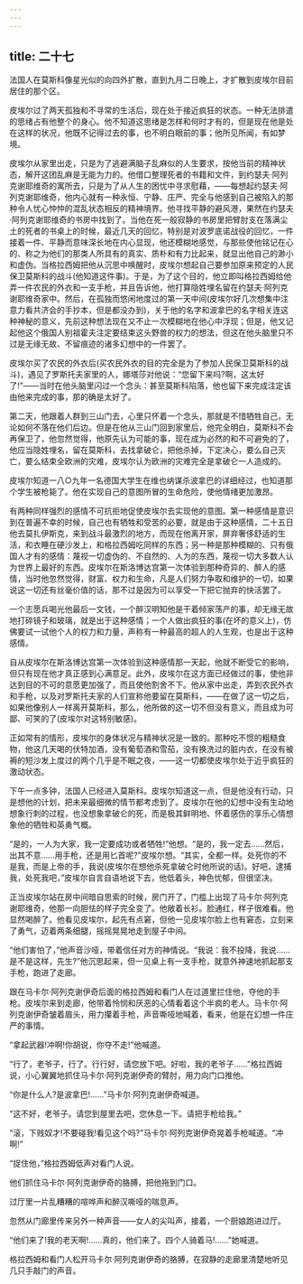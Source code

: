 ```yaml
---
---
---
```

title: 二十七
---




法国人在莫斯科像星光似的向四外扩散，直到九月二日晚上，才扩散到皮埃尔目前居住的那个区。

皮埃尔过了两天孤独和不寻常的生活后，现在处于接近疯狂的状态。一种无法排遣的思绪占有他整个的身心。他不知道这思绪是怎样和何时才有的，但是现在他是处在这样的状况，他既不记得过去的事，也不明白眼前的事；他所见所闻，有如梦境。

皮埃尔从家里出走，只是为了逃避满脑子乱麻似的人生要求，按他当前的精神状态，解开这团乱麻是无能为力的。他借口整理死者的书籍和文件，到约瑟夫·阿列克谢耶维奇的寓所去，只是为了从人生的困忧中寻求慰藉，——每想起约瑟夫·阿列克谢耶维奇，他内心就有一种永恒、宁静、庄严、完全与他感到自己被陷入的那种令人忧心忡忡的混乱状态相反的精神境界。他寻找平静的避风港，果然在约瑟夫·阿列克谢耶维奇的书房中找到了。当他在死一般寂静的书房里把臂肘支在落满尘土的死者的书桌上的时候，最近几天的回忆，特别是对波罗底诺战役的回忆，一件接着一件、平静而意味深长地在内心显现，他还模糊地感觉，与那些使他铭记在心的、称之为他们的那类人所具有的真实、质朴和有力比起来，就显出他自己的渺小和虚伪。当格拉西姆把他从沉思中唤醒时，皮埃尔想起自己要参加原来预定的人民保卫莫斯科的战斗(他知道这件事)。于是，为了这个目的，他立即叫格拉西姆给他弄一件农民的外衣和一支手枪，并且告诉他，他打算隐姓埋名留在约瑟夫·阿列克谢耶维奇家中。然后，在孤独而悠闲地度过的第一天中间(皮埃尔好几次想集中注意力看共济会的手抄本，但是都没办到)，关于他的名字和波拿巴的名字相关连这种神秘的意义，先前这种想法现在又不止一次模糊地在他心中浮现；但是，他又记起他这个俄国人别祖霍夫注定要结束这头野兽的权力的想法，但这在他头脑里只不过是无缘无故、不留痕迹的诸多幻想中的一件罢了。

皮埃尔买了农民的外衣后(买农民外衣的目的完全是为了参加人民保卫莫斯科的战斗)，遇见了罗斯托夫家里的人，娜塔莎对他说：“您留下来吗?啊，这太好了!”——当时在他头脑里闪过一个念头：甚至莫斯科陷落，他也留下来完成注定该由他来完成的事，那的确是太好了。

第二天，他跟着人群到三山门去，心里只怀着一个念头，那就是不惜牺牲自己，无论如何不落在他们后边。但是在他从三山门回到家里后，他完全明白，莫斯科不会再保卫了，他忽然觉得，他原先认为可能的事，现在成为必然的和不可避免的了，他应当隐姓埋名，留在莫斯科，去找拿破仑，把他杀掉，下定决心，要么自己灭亡，要么结束全欧洲的灾难，皮埃尔认为欧洲的灾难完全是拿破仑一人造成的。

皮埃尔知道一八○九年一名德国大学生在维也纳谋杀波拿巴的详细经过，也知道那个学生被枪毙了。他在实现自己的意图所冒的生命危险，使他情绪更加激昂。

有两种同样强烈的感情不可抗拒地促使皮埃尔去实现他的意图。第一种感情是意识到在普遍不幸的时候，自己也有牺牲和受苦的必要，就是由于这种感情，二十五日他去莫扎伊斯克，来到战斗最激烈的地方，而现在他离开家，屏弃奢侈舒适的生活，和衣睡在硬沙发上，和格拉西姆吃同样的东西；另一种是那种模糊的、只有俄国人才有的感情：蔑视一切虚伪的、不自然的、人为的东西，蔑视一切大多数人认为世界上最好的东西。皮埃尔在斯洛博达宫第一次体验到那种奇异的、醉人的感情，当时他忽然觉得，财富、权力和生命，凡是人们努力争取和维护的一切，如果说这一切还有丝毫价值的话，那不过是因为可以享受一下把它抛弃的快活罢了。

一个志愿兵喝光他最后一文钱，一个醉汉明知他是干着倾家荡产的事，却无缘无故地打碎镜子和玻璃，就是出于这种感情；一个人做出疯狂的事(在坏的意义上)，仿佛要试一试他个人的权力和力量，声称有一种最高的超人的人生观，也是出于这种感情。

自从皮埃尔在斯洛博达宫第一次体验到这种感情那一天起，他就不断受它的影响，但只有现在他才真正感到心满意足。此外，皮埃尔在这方面已经做过的事，使他非达到目的不可的意愿更加强了，而且使他割舍不下。他从家中出走，弄到农民外衣和手枪，以及对罗斯托夫家的人们宣称他要留在莫斯科，——在做了这一切之后，如果他像别人一样离开莫斯科，那么，他所做的这一切不但没有意义，而且成为可鄙、可笑的了(皮埃尔对这特别敏感)。

正如常有的情形，皮埃尔的身体状况与精神状况是一致的。那种吃不惯的粗糙食物，他这几天喝的伏特加酒，没有葡萄酒和雪茄，没有换洗过的脏内衣，在没有被褥的短沙发上度过的两个几乎是不眠之夜，——这一切都使皮埃尔处于近乎疯狂的激动状态。

下午一点多钟，法国人已经进入莫斯科。皮埃尔知道这一点，但是他没有行动，只是想他的计划，把未来最细微的情节都考虑到了。皮埃尔在他的幻想中没有生动地想象行刺的过程，也没想象拿破仑的死，而是极其鲜明地、怀着感伤的享乐心情想象他的牺牲和英勇气概。

“是的，一人为大家，我一定要成功或者牺牲!”他想。“是的，我一定去……然后，出其不意……用手枪，还是用匕首呢?”皮埃尔想。“其实，全都一样。处死你的不是我，而是上帝的手，我说(皮埃尔在想他杀死拿破仑时他所说的话)。好吧，逮捕我，处死我吧，”皮埃尔自言自语地说下去，他低着头，神色忧郁，但很坚决。

正当皮埃尔站在房中间暗自思索的时候，房门开了，门槛上出现了马卡尔·阿列克谢耶维奇，他那一向胆怯的样子完全变了。他敞着长衫。脸通红，样子很难看。他显然喝醉了。他看见皮埃尔，起先有点窘，但他一见皮埃尔脸上也有窘态，立刻来了勇气，迈着两条细腿，摇摇晃晃地走到屋子中间。

“他们害怕了，”他声音沙哑，带着信任对方的神情说。“我说：我不投降，我说……是不是这样，先生?”他沉思起来，但一见桌上有一支手枪，就意外神速地抓起那支手枪，跑进了走廊。

跟在马卡尔·阿列克谢伊奇后面的格拉西姆和看门人在过道里拦住他，夺他的手枪。皮埃尔来到走廊，他带着怜悯和厌恶的心情看着这个半疯的老人。马卡尔·阿列克谢伊奇皱着眉头，用力攥着手枪，声音嘶哑地喊着，看来，他是在幻想一件庄严的事情。

“拿起武器!冲啊!你胡说，你夺不走!”他喊道。

“行了，老爷子，行了。行行好，请您放下吧。好啦，我的老爷子……”格拉西姆说，小心翼翼地抓住马卡尔·阿列克谢伊奇的臂肘，用力向门口推他。

“你是什么人?是波拿巴!……”马卡尔·阿列克谢伊奇喊道。

“这不好，老爷子。请您到屋里去吧，您休息一下。请把手枪给我。”

“滚，下贱奴才!不要碰我!看见这个吗?”马卡尔·阿列克谢伊奇晃着手枪喊道。“冲啊!”

“捉住他，”格拉西姆低声对看门人说。

他们抓住马卡尔·阿列克谢伊奇的胳膊，把他拖到门口。

过厅里一片乱糟糟的喧哗声和醉汉嘶哑的喘息声。

忽然从门廊里传来另外一种声音——女人的尖叫声，接着，一个厨娘跑进过厅。

“他们来了!我的老天啊!……真的，他们来了。四个人骑着马!……”她喊道。

格拉西姆和看门人松开马卡尔·阿列克谢伊奇的胳膊，在寂静的走廊里清楚地听见几只手敲门的声音。